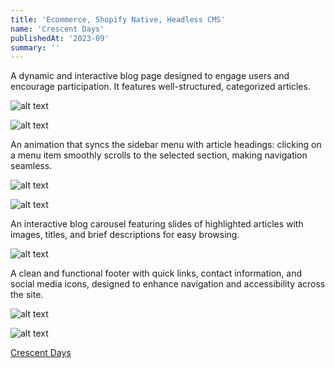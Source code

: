 ```yaml
---
title: 'Ecommerce, Shopify Native, Headless CMS'
name: 'Crescent Days'
publishedAt: '2023-09'
summary: ''
---
```


A dynamic and interactive blog page designed to engage users and encourage participation. It features well-structured, categorized articles.

![alt text](/images/crescent-days/Crescentdays-4.jpeg)

![alt text](/images/crescent-days/Crescentdays-2.jpeg)

An animation that syncs the sidebar menu with article headings: clicking on a menu item smoothly scrolls to the selected section, making navigation seamless.

![alt text](/images/crescent-days/Crescentdays-3.jpeg)

![alt text](/images/crescent-days/Crescentdays-5.jpeg)

An interactive blog carousel featuring slides of highlighted articles with images, titles, and brief descriptions for easy browsing.

![alt text](/images/crescent-days/Crescentdays-7.jpeg)

A clean and functional footer with quick links, contact information, and social media icons, designed to enhance navigation and accessibility across the site.


![alt text](/images/crescent-days/Crescentdays-6.jpeg)

![alt text](/images/crescent-days/Crescentdays-1.jpeg)


[Crescent Days](https://crescentdays.com/blogs/blog-index)